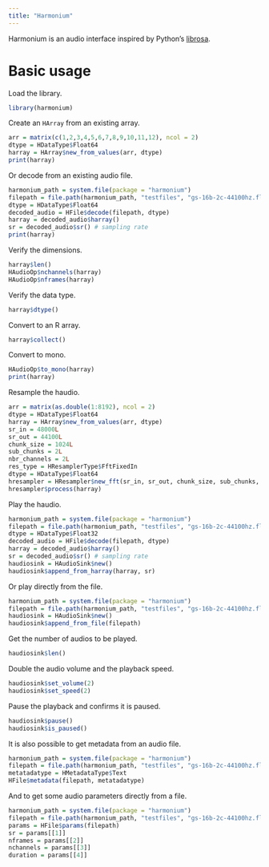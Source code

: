 ```yaml
---
title: "Harmonium"
---
```


Harmonium is an audio interface inspired by Python's [librosa](https://github.com/librosa/librosa). \

# Basic usage

Load the library.
```r
library(harmonium)
```

Create an `HArray` from an existing array.
```r
arr = matrix(c(1,2,3,4,5,6,7,8,9,10,11,12), ncol = 2)
dtype = HDataType$Float64
harray = HArray$new_from_values(arr, dtype)
print(harray)
```

Or decode from an existing audio file.
```r
harmonium_path = system.file(package = "harmonium")
filepath = file.path(harmonium_path, "testfiles", "gs-16b-2c-44100hz.flac")
dtype = HDataType$Float64
decoded_audio = HFile$decode(filepath, dtype)
harray = decoded_audio$harray()
sr = decoded_audio$sr() # sampling rate
print(harray)
```

Verify the dimensions.
```r
harray$len()
HAudioOp$nchannels(harray)
HAudioOp$nframes(harray)
```

Verify the data type.
```r
harray$dtype()
```

Convert to an R array.
```r
harray$collect()
```

Convert to mono.
```r
HAudioOp$to_mono(harray)
print(harray)
```

Resample the haudio.
```r
arr = matrix(as.double(1:8192), ncol = 2)
dtype = HDataType$Float64
harray = HArray$new_from_values(arr, dtype)
sr_in = 48000L
sr_out = 44100L
chunk_size = 1024L
sub_chunks = 2L
nbr_channels = 2L
res_type = HResamplerType$FftFixedIn
dtype = HDataType$Float64
hresampler = HResampler$new_fft(sr_in, sr_out, chunk_size, sub_chunks, nbr_channels, res_type, dtype)
hresampler$process(harray)
```

Play the haudio.
```r
harmonium_path = system.file(package = "harmonium")
filepath = file.path(harmonium_path, "testfiles", "gs-16b-2c-44100hz.flac")
dtype = HDataType$Float32
decoded_audio = HFile$decode(filepath, dtype)
harray = decoded_audio$harray()
sr = decoded_audio$sr() # sampling rate
haudiosink = HAudioSink$new()
haudiosink$append_from_harray(harray, sr)
```

Or play directly from the file.
```r
harmonium_path = system.file(package = "harmonium")
filepath = file.path(harmonium_path, "testfiles", "gs-16b-2c-44100hz.flac")
haudiosink = HAudioSink$new()
haudiosink$append_from_file(filepath)
```

Get the number of audios to be played.
```r
haudiosink$len()
```

Double the audio volume and the playback speed.
```r
haudiosink$set_volume(2)
haudiosink$set_speed(2)
```

Pause the playback and confirms it is paused.
```r
haudiosink$pause()
haudiosink$is_paused()
```

It is also possible to get metadata from an audio file.
```r
harmonium_path = system.file(package = "harmonium")
filepath = file.path(harmonium_path, "testfiles", "gs-16b-2c-44100hz.flac")
metatadatype = HMetadataType$Text
HFile$metadata(filepath, metatadatype)
```

And to get some audio parameters directly from a file.
```r
harmonium_path = system.file(package = "harmonium")
filepath = file.path(harmonium_path, "testfiles", "gs-16b-2c-44100hz.flac")
params = HFile$params(filepath)
sr = params[[1]]
nframes = params[[2]]
nchannels = params[[3]]
duration = params[[4]]
```
